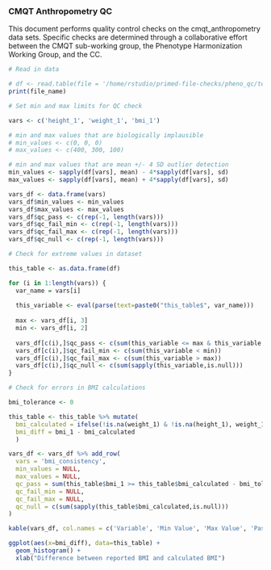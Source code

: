 ### CMQT Anthropometry QC 

This document performs quality control checks on the cmqt_anthropometry data sets. Specific checks are determined through a collaborative effort between the CMQT sub-working group, the Phenotype Harmonization Working Group, and the CC. 

```r
# Read in data

# df <- read.table(file = '/home/rstudio/primed-file-checks/pheno_qc/test_data/cmqt_anthropometry.tsv', sep = '\t', header = TRUE)
print(file_name)
```

```r
# Set min and max limits for QC check 

vars <- c('height_1', 'weight_1', 'bmi_1')

# min and max values that are biologically implausible 
# min_values <- c(0, 0, 0)
# max_values <- c(400, 300, 100)

# min and max values that are mean +/- 4 SD outlier detection
min_values <- sapply(df[vars], mean) - 4*sapply(df[vars], sd)
max_values <- sapply(df[vars], mean) + 4*sapply(df[vars], sd)

vars_df <- data.frame(vars)
vars_df$min_values <- min_values
vars_df$max_values <- max_values
vars_df$qc_pass <- c(rep(-1, length(vars)))
vars_df$qc_fail_min <- c(rep(-1, length(vars)))
vars_df$qc_fail_max <- c(rep(-1, length(vars)))
vars_df$qc_null <- c(rep(-1, length(vars)))
```

```r
# Check for extreme values in dataset

this_table <- as.data.frame(df) 

for (i in 1:length(vars)) {
  var_name = vars[i]
  
  this_variable <- eval(parse(text=paste0("this_table$", var_name)))
  
  max <- vars_df[i, 3]
  min <- vars_df[i, 2]
  
  vars_df[c(i),]$qc_pass <- c(sum(this_variable <= max & this_variable >= min))
  vars_df[c(i),]$qc_fail_min <- c(sum(this_variable < min))
  vars_df[c(i),]$qc_fail_max <- c(sum(this_variable > max))
  vars_df[c(i),]$qc_null <- c(sum(sapply(this_variable,is.null)))
}

# Check for errors in BMI calculations 

bmi_tolerance <- 0 

this_table <- this_table %>% mutate(
  bmi_calculated = ifelse(!is.na(weight_1) & !is.na(height_1), weight_1 / (height_1/100)^2, NULL), 
  bmi_diff = bmi_1 - bmi_calculated
  )

vars_df <- vars_df %>% add_row(
  vars = 'bmi_consistency', 
  min_values = NULL, 
  max_values = NULL, 
  qc_pass = sum(this_table$bmi_1 >= this_table$bmi_calculated - bmi_tolerance & this_table$bmi_1 <= this_table$bmi_calculated + bmi_tolerance), 
  qc_fail_min = NULL, 
  qc_fail_max = NULL, 
  qc_null = c(sum(sapply(this_table$bmi_calculated,is.null)))
)

kable(vars_df, col.names = c('Variable', 'Min Value', 'Max Value', 'Pass QC', 'Fail QC Min', 'Fail QC Max', 'Null Values'),  caption = "QC check for anthropometry variables")
```
```r
ggplot(aes(x=bmi_diff), data=this_table) + 
  geom_histogram() + 
  xlab("Difference between reported BMI and calculated BMI")
```

